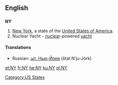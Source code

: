 {{also|ny|Ny|ný|ný-|ńy|N.Y.}}
==English==

==={{abbreviation}}===
'''NY'''

# [[New York]], a state of the [[United States of America]].
# Nuclear Yacht - [[nuclear]]-powered [[yacht]]

====Translations====
{{trans-top|New York State}}
* Russian: [[шт. Нью-Йорк]] (štat N’ju-Jórk) {{m}}
{{trans-mid}}
{{trans-bottom}}

[[Category:US States]]

[[et:NY]]
[[fr:NY]]
[[he:NY]]
[[ku:NY]]
[[pl:NY]]
